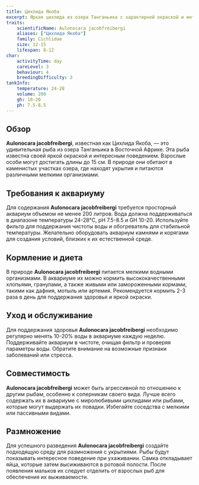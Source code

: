 ```yaml
---
title: Цихлида Якоба
excerpt: Яркая цихлида из озера Танганьика с характерной окраской и интересным поведением. Подходит для опытных аквариумистов.
traits:
    scientificName: Aulonocara jacobfreibergi
    aliases: ["Цихлида Якоба"]
    family: Cichlidae
    size: 12-15
    lifespan: 8-12
char:
    activityTime: day
    careLevel: 3
    behaviour: 4
    breedingDifficulty: 3
tankInfo:
    temperature: 24-28
    volume: 200
    gh: 10-20
    ph: 7.5-8.5
---
```


## Обзор
**Aulonocara jacobfreibergi**, известная как Цихлида Якоба, — это удивительная рыба из озера Танганьика в Восточной Африке. Эта рыба известна своей яркой окраской и интересным поведением. Взрослые особи могут достигать длины до 15 см. В природе они обитают в каменистых участках озера, где находят укрытия и питаются различными мелкими организмами.

## Требования к аквариуму
Для содержания **Aulonocara jacobfreibergi** требуется просторный аквариум объемом не менее 200 литров. Вода должна поддерживаться в диапазоне температуры 24-28°C, pH 7.5-8.5 и GH 10-20. Используйте фильтр для поддержания чистоты воды и обогреватель для стабильной температуры. Желательно оборудовать аквариум камнями и корягами для создания условий, близких к их естественной среде.

## Кормление и диета
В природе **Aulonocara jacobfreibergi** питается мелкими водными организмами. В аквариуме их можно кормить высококачественными хлопьями, гранулами, а также живыми или замороженными кормами, такими как дафния, мотыль или артемия. Рекомендуется кормить 2-3 раза в день для поддержания здоровья и яркой окраски.

## Уход и обслуживание
Для поддержания здоровья **Aulonocara jacobfreibergi** необходимо регулярно менять 10-20% воды в аквариуме каждую неделю. Поддерживайте аквариум в чистоте, очищая фильтр и проверяя параметры воды. Обратите внимание на возможные признаки заболеваний или стресса.

## Совместимость
**Aulonocara jacobfreibergi** может быть агрессивной по отношению к другим рыбам, особенно к соперникам своего вида. Лучше всего содержать их в аквариуме с миролюбивыми цихлидами или рыбами, которые могут выдержать их повадки. Избегайте соседства с мелкими или пассивными видами.

## Размножение
Для успешного разведения **Aulonocara jacobfreibergi** создайте подходящую среду для размножения с укрытиями. Рыбы будут показывать интересное поведение при ухаживании. Самка откладывает яйца, которые затем высиживаются в ротовой полости. После появления мальков их следует отделить от взрослых рыб для обеспечения их выживаемости.

